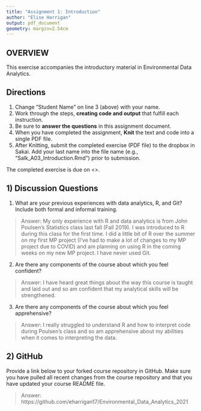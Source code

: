 ```yaml
---
title: "Assignment 1: Introduction"
author: "Elise Harrigan"
output: pdf_document
geometry: margin=2.54cm
---
```


## OVERVIEW

This exercise accompanies the introductory material in Environmental Data Analytics. 

## Directions
1. Change "Student Name" on line 3 (above) with your name.
3. Work through the steps, **creating code and output** that fulfill each instruction.
4. Be sure to **answer the questions** in this assignment document.
6. When you have completed the assignment, **Knit** the text and code into a single PDF file.
8. After Knitting, submit the completed exercise (PDF file) to the dropbox in Sakai. Add your last name into the file name (e.g., "Salk_A03_Introduction.Rmd") prior to submission.

The completed exercise is due on <>.

## 1) Discussion Questions

1. What are your previous experiences with data analytics, R, and Git? Include both formal and informal training.

> Answer: My only experience with R and data analytics is from John Poulsen's Statistics class last fall (Fall 2019). I was introduced to R during this class for the first time. I did a little bit of R over the summer on my first MP project (I've had to make a lot of changes to my MP project due to COVID) and am planning on using R in the coming weeks on my new MP project. I have never used Git. 

2. Are there any components of the course about which you feel confident?

> Answer: I have heard great things about the way this course is taught and laid out and so am confident that my analytical skills will be strengthened. 

3. Are there any components of the course about which you feel apprehensive?

> Answer: I really struggled to understand R and how to interpret code during Poulsen's class and so am apprehensive about my abilities when it comes to interpreting the data. 


## 2) GitHub

Provide a link below to your forked course repository in GitHub. Make sure you have pulled all recent changes from the course repository  and that you have updated your course README file. 

> Answer: https://github.com/eharrigan17/Environmental_Data_Analytics_2021


